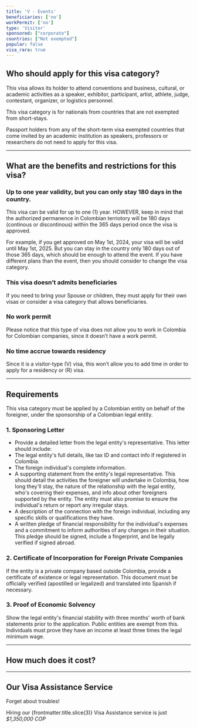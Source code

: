 ```yaml
---
title: 'V - Events'
beneficiaries: ['no']
workPermit: ['no']
type: 'Visitor'
sponsored: ["corporate"]
countries: ["Not exempted"]
popular: false
visa_rara: true
---
```


## Who should apply for this visa category?

This visa allows its holder to attend conventions and business, cultural, or academic activities as a speaker, exhibitor, participant, artist, athlete, judge, contestant, organizer, or logistics personnel. 

This visa category is for nationals from countries that are not exempted from short-stays.

Passport holders from any of the short-term visa exempted countries that come invited by an academic institution as speakers, professors or researchers do not need to apply for this visa.

---

## What are the benefits and restrictions for this visa?

### **Up to one year validity, but you can only stay 180 days in the country.**

This visa can be valid for up to one (1) year. HOWEVER, keep in mind that the authorized permanence in Colombian terriotory will be 180 days (continous or discontinous) within the 365 days period once the visa is approved.

For example, if you get approved on May 1st, 2024, your visa will be valid until May 1st, 2025. But you can stay in the country only 180 days out of those 365 days, which should be enough to attend the event. If you have different plans than the event, then you should consider to change the visa category.

### **This visa doesn’t admits beneficiaries**

If you need to bring your Spouse or children, they must apply for their own visas or consider a visa category that allows beneficiaries.

### **No work permit**

Please notice that this type of visa does not allow you to work in Colombia for Colombian companies, since it doesn’t have a work permit.

### **No time accrue towards residency**

Since it is a visitor-type (V) visa, this won’t allow you to add time in order to apply for a residency or (R) visa.

---

## Requirements

This visa category must be applied by a Colombian entity on behalf of the foreigner, under the sponsorship of a Colombian legal entity.

### **1. Sponsoring Letter**

- Provide a detailed letter from the legal entity's representative. This letter should include:
- The legal entity's full details, like tax ID and contact info if registered in Colombia.
- The foreign individual's complete information.
- A supporting statement from the entity's legal representative. This should detail the activities the foreigner will undertake in Colombia, how long they'll stay, the nature of the relationship with the legal entity, who's covering their expenses, and info about other foreigners supported by the entity. The entity must also promise to ensure the individual's return or report any irregular stays.
- A description of the connection with the foreign individual, including any specific skills or qualifications they have.
- A written pledge of financial responsibility for the individual's expenses and a commitment to inform authorities of any changes in their situation. This pledge should be signed, include a fingerprint, and be legally verified if signed abroad.

### **2. Certificate of Incorporation for Foreign Private Companies**

If the entity is a private company based outside Colombia, provide a certificate of existence or legal representation. This document must be officially verified (apostilled or legalized) and translated into Spanish if necessary.

### **3. Proof of Economic Solvency**

Show the legal entity's financial stability with three months' worth of bank statements prior to the application. Public entities are exempt from this. Individuals must prove they have an income at least three times the legal minimum wage.

---
## How much does it cost?

<VisaCosts
    studyFees="54"
    issuanceFees="177"
    apostille={false}
    translation={false}
/>

---

## Our Visa Assistance Service

Forget about troubles!

Hiring our {frontmatter.title.slice(3)} Visa Assistance service is just *$1,350,000 COP*